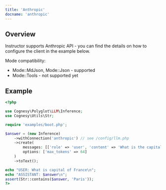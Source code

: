 ```yaml
---
title: 'Anthropic'
docname: 'anthropic'
---
```


## Overview

Instructor supports Anthropic API - you can find the details on how to configure
the client in the example below.

Mode compatibility:
- Mode::MdJson, Mode::Json - supported
- Mode::Tools - not supported yet


## Example

```php
<?php

use Cognesy\Polyglot\LLM\Inference;
use Cognesy\Utils\Str;

require 'examples/boot.php';

$answer = (new Inference)
    ->withConnection('anthropic') // see /config/llm.php
    ->create(
        messages: [['role' => 'user', 'content' => 'What is the capital of France']],
        options: ['max_tokens' => 64]
    )
    ->toText();

echo "USER: What is capital of France\n";
echo "ASSISTANT: $answer\n";
assert(Str::contains($answer, 'Paris'));
?>
```